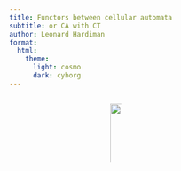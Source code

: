 ```yaml
---
title: Functors between cellular automata
subtitle: or CA with CT
author: Leonard Hardiman
format:
  html:
    theme:
      light: cosmo
      dark: cyborg
---
```


<div style="display: flex; justify-content: center;">
<div style="margin-right: 120px;">
<img id="myImage" src="./../img/tikz/cd1.svg" style="width: 220%;">
</div>
</div>

